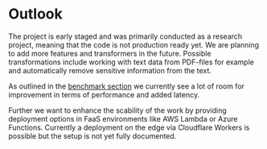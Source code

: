 # Outlook

The project is early staged and was primarily conducted as a research project, meaning that the code is not production ready yet.
We are planning to add more features and transformers in the future. Possible transformations include working with text data
from PDF-files for example and automatically remove sensitive information from the text.

As outlined in the [benchmark section](/benchmark) we currently see a lot of room for improvement in terms of performance and added latency.

Further we want to enhance the scability of the work by providing deployment options in FaaS environments like AWS Lambda or Azure Functions.
Currently a deployment on the edge via Cloudflare Workers is possible but the setup is not yet fully documented.
